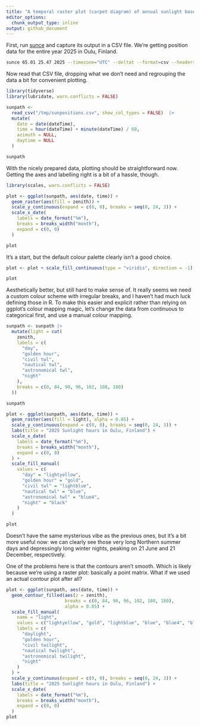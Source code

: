 ```yaml
---
title: "A temporal raster plot (carpet diagram) of annual sunlight based on sunce data"
editor_options: 
  chunk_output_type: inline
output: github_document
---
```


First, run [sunce](https://github.com/klausbrunner/sunce) and capture its output in a CSV file. We're getting position data for the entire year 2025 in Oulu, Finland. 


```zsh
sunce 65.01 25.47 2025 --timezone="UTC" --deltat --format=csv --headers position --step=180 > /tmp/sunpositions.csv
```

Now read that CSV file, dropping what we don't need and regrouping the data a bit for convenient plotting.

```r
library(tidyverse)
library(lubridate, warn.conflicts = FALSE)

sunpath <-
  read_csv("/tmp/sunpositions.csv", show_col_types = FALSE)  |>
  mutate(
    date = date(dateTime),
    time = hour(dateTime) + minute(dateTime) / 60,
    azimuth = NULL,
    daytime = NULL
  )

sunpath
```

With the nicely prepared data, plotting should be straightforward now. Getting the axes and labelling right is a bit of a hassle, though.

```r
library(scales, warn.conflicts = FALSE)

plot <- ggplot(sunpath, aes(date, time)) +
  geom_raster(aes(fill = zenith)) +
  scale_y_continuous(expand = c(0, 0), breaks = seq(0, 24, 3)) +
  scale_x_date(
    labels = date_format("%m"),
    breaks = breaks_width("month"),
    expand = c(0, 0)
  )

plot
```

It's a start, but the default colour palette clearly isn't a good choice.

```r
plot <- plot + scale_fill_continuous(type = "viridis", direction = -1)

plot
```

Aesthetically better, but still hard to make sense of. It really seems we need a custom colour scheme with irregular breaks, and I haven't had much luck defining those in R. To make this easier and explicit rather than relying on ggplot's colour mapping magic, let's change the data from continuous to categorical first, and use a manual colour mapping.


```r
sunpath <- sunpath |>
  mutate(light = cut(
    zenith,
    labels = c(
      "day",
      "golden hour",
      "civil twl",
      "nautical twl",
      "astronomical twl",
      "night"
    ),
    breaks = c(0, 84, 90, 96, 102, 108, 180)
  ))

sunpath

plot <- ggplot(sunpath, aes(date, time)) +
  geom_raster(aes(fill = light), alpha = 0.85) +
  scale_y_continuous(expand = c(0, 0), breaks = seq(0, 24, 3)) +
  labs(title = "2025 Sunlight hours in Oulu, Finland") +
  scale_x_date(
    labels = date_format("%m"),
    breaks = breaks_width("month"),
    expand = c(0, 0)
  ) +
  scale_fill_manual(
    values = c(
      "day" = "lightyellow",
      "golden hour" = "gold",
      "civil twl" = "lightblue",
      "nautical twl" = "blue",
      "astronomical twl" = "blue4",
      "night" = "black"
    )
  )

plot

```

Doesn't have the same mysterious vibe as the previous ones, but it's a bit more useful now: we can clearly see those very long Northern summer days and depressingly long winter nights, peaking on 21 June and 21 December, respectively. 

One of the problems here is that the contours aren't smooth. Which is likely because we're using a raster plot: basically a point matrix. What if we used an actual contour plot after all?

```r
plot <- ggplot(sunpath, aes(date, time)) +
  geom_contour_filled(aes(z = zenith),
                      breaks = c(0, 84, 90, 96, 102, 108, 180),
                      alpha = 0.85) +
  scale_fill_manual(
    name = "light",
    values = c("lightyellow", "gold", "lightblue", "blue", "blue4", "black"),
    labels = c(
      "daylight",
      "golden hour",
      "civil twilight",
      "nautical twilight",
      "astronomical twilight",
      "night"
    )
  ) +
  scale_y_continuous(expand = c(0, 0), breaks = seq(0, 24, 3)) +
  labs(title = "2025 Sunlight hours in Oulu, Finland") +
  scale_x_date(
    labels = date_format("%m"),
    breaks = breaks_width("month"),
    expand = c(0, 0)
  ) 
plot
```

